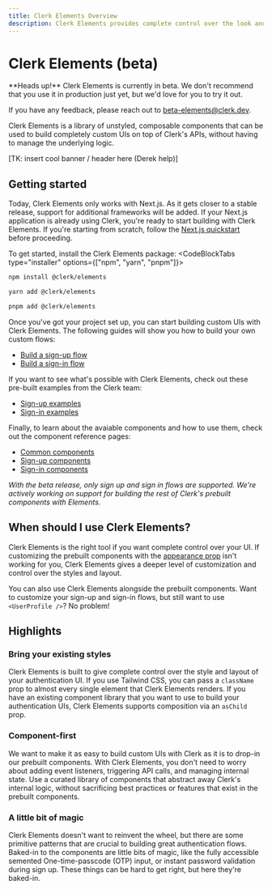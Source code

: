 ```yaml
---
title: Clerk Elements Overview
description: Clerk Elements provides complete control over the look and feel of your Clerk UI. Learn how to use Clerk Elements to build custom UIs.
---
```



# Clerk Elements (beta)

<Callout type="info">
**Heads up!** Clerk Elements is currently in beta. We don't recommend that you use it in production just yet, but we'd love for you to try it out.

If you have any feedback, please reach out to beta-elements@clerk.dev.
</Callout>

Clerk Elements is a library of unstyled, composable components that can be used to build completely custom UIs on top of Clerk's APIs, without having to manage the underlying logic.

[TK: insert cool banner / header here (Derek help)]

## Getting started

Today, Clerk Elements only works with Next.js. As it gets closer to a stable release, support for additional frameworks will be added. If your Next.js application is already using Clerk, you're ready to start building with Clerk Elements. If you're starting from scratch, follow the [Next.js quickstart](/docs/quickstarts/nextjs) before proceeding.

To get started, install the Clerk Elements package:
<CodeBlockTabs type="installer" options={["npm", "yarn", "pnpm"]}>
  ```bash filename="terminal"
  npm install @clerk/elements
  ```

```bash filename="terminal"
yarn add @clerk/elements
```

```bash filename="terminal"
pnpm add @clerk/elements
```

</CodeBlockTabs>

Once you've got your project set up, you can start building custom UIs with Clerk Elements. The following guides will show you how to build your own custom flows:
* [Build a sign-up flow](/docs/elements/guides/sign-up)
* [Build a sign-in flow](/docs/elements/guides/sign-in)

If you want to see what's possible with Clerk Elements, check out these pre-built examples from the Clerk team:
* [Sign-up examples](/docs/elements/examples/sign-up)
* [Sign-in examples](/docs/elements/examples/sign-in)

Finally, to learn about the avaiable components and how to use them, check out the component reference pages:
* [Common components](/docs/elements/reference/common)
* [Sign-up components](/docs/elements/reference/sign-up)
* [Sign-in components](/docs/elements/reference/sign-in)

_With the beta release, only sign up and sign in flows are supported. We're actively working on support for building the rest of Clerk's prebuilt components with Elements._

## When should I use Clerk Elements?

Clerk Elements is the right tool if you want complete control over your UI. If customizing the prebuilt components with the [appearance prop](/docs/components/customization/overview) isn't working for you, Clerk Elements gives a deeper level of customization and control over the styles and layout.

You can also use Clerk Elements alongside the prebuilt components. Want to customize your sign-up and sign-in flows, but still want to use `<UserProfile />`? No problem!

## Highlights

### Bring your existing styles

Clerk Elements is built to give complete control over the style and layout of your authentication UI. If you use Tailwind CSS, you can pass a `className` prop to almost every single element that Clerk Elements renders. If you have an existing component library that you want to use to build your authentication UIs, Clerk Elements supports composition via an `asChild` prop.

### Component-first

We want to make it as easy to build custom UIs with Clerk as it is to drop-in our prebuilt components. With Clerk Elements, you don't need to worry about adding event listeners, triggering API calls, and managing internal state. Use a curated library of components that abstract away Clerk's internal logic, without sacrificing best practices or features that exist in the prebuilt components.

### A little bit of magic

Clerk Elements doesn't want to reinvent the wheel, but there are some primitive patterns that are crucial to building great authentication flows. Baked-in to the components are little bits of magic, like the fully accessible semented One-time-passcode (OTP) input, or instant password validation during sign up. These things can be hard to get right, but here they're baked-in.
